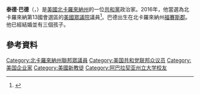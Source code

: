 '''泰德·巴德'''（{{lang-en|Ted Budd}}，{{bd|1971年|10月21日|}}）是[[美國|美國]][[北卡羅來納州|北卡羅來納州]]的一位[[共和黨_(美國)|共和黨]]政治家。2016年，他當選為北卡羅來納第13國會選區的[[美國眾議院|美國眾議院]]議員<ref>{{cite web|url=http://www.greensboro.com/news/government/elections/politcal-newcomer-ted-budd-wins-redrawn-u-s-house-th/article_225b264a-a548-11e6-b0f1-8f658599c8eb.html|title=Politcal newcomer Ted Budd wins redrawn U.S. House 13th District|first=Tim|last=Rickard|work=News & Record|date=November 8, 2016 |accessdate=November 8, 2016}}</ref>。巴德出生在北卡羅來納州[[福賽斯郡_(北卡羅萊納州)|福賽斯郡]]。他已經結婚並有三個孩子。

==參考資料==
{{reflist}}

{{US-poli-bio-stub}}
{{normdaten}}
{{DEFAULTSORT:budd}}
[[Category:北卡羅來納州聯邦眾議員|Category:北卡羅來納州聯邦眾議員]]
[[Category:美国共和党联邦众议员|Category:美国共和党联邦众议员]]
[[Category:美国企业家|Category:美国企业家]]
[[Category:美國新教徒|Category:美國新教徒]]
[[Category:阿巴拉契亚州立大学校友|Category:阿巴拉契亚州立大学校友]]